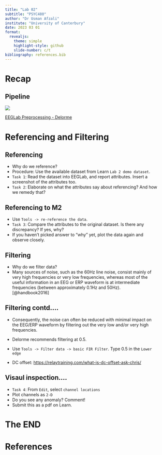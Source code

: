 ```yaml
---
title: "Lab 02"
subtitle: "PSYC480"
author: "Dr Usman Afzali"
institute: "University of Canterbury"
date: 2023 03 01
format: 
  revealjs:
    theme: simple
    highlight-style: github
    slide-number: c/t
bibliography: references.bib
---
```


# Recap {background-color="orange"}

## Pipeline {background-color="#346bc8"}

![](/figs/pipeline.png)

[EEGLab Preprocessing - Delorme](https://youtu.be/gEk33jWB0MY)

# Referencing and Filtering {background-color="orange"}

## Referencing {background-color="#346bc8"}

::: incremental
-   Why do we reference?
-   Procedure: Use the available dataset from Learn `Lab 2 demo dataset`.
-   `Task 1`: Read the dataset into EEGLab, and report attributes. Insert a screenshot of the attributes too.
-   `Task 2`: Elaborate on what the attributes say about referencing? And how we remedy that?
:::

## Referencing to M2 {background-color="#346bc8"}

::: incremental
-   Use `Tools -> re-reference the data`.
-   `Task 3`: Compare the attributes to the original dataset. Is there any discrepancy? If yes, why?
-   If you haven't picked answer to "why" yet, plot the data again and observe closely.
:::

## Filtering {background-color="#346bc8"}

::: incremental
-   Why do we filter data?
-   Many sources of noise, such as the 60Hz line noise, consist mainly of very high frequencies or very low frequencies, whereas most of the useful information in an EEG or ERP waveform is at intermediate frequencies (between approximately 0.1Hz and 50Hz). [@handbook2016]
:::

## Filtering contd.... {background-color="#346bc8"}

::: incremental
-   Consequently, the noise can often be reduced with minimal impact on the EEG/ERP waveform by filtering out the very low and/or very high frequencies.

-   Delorme recommends filtering at 0.5.

-   Use `Tools -> Filter data -> basic FIR Filter`. Type 0.5 in the `Lower edge`

-   DC offset: [https://relaytraining.com/what-is-dc-offset-ask-chris/](https://relaytraining.com/what-is-dc-offset-ask-chris/)
:::

## Visaul inspection.... {background-color="#346bc8"}

-   `Task 4`: From `Edit`, select `channel locations`
-   Plot channels as `2-D`
-   Do you see any anomaly? Comment!
-   Submit this as a pdf on Learn.

# The END {background-color="orange"}

# References {background-color="orange"}
